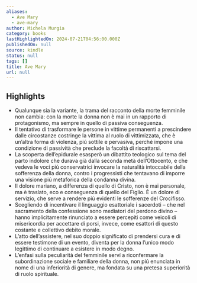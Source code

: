 ```yaml
---
aliases:
  - Ave Mary
  - ave-mary
author: Michela Murgia
category: books
lastHighlightedOn: 2024-07-21T04:56:00.000Z
publishedOn: null
source: kindle
status: null
tags: []
title: Ave Mary
url: null
---
```

## Highlights

- Qualunque sia la variante, la trama del racconto della morte femminile non cambia: con la morte la donna non è mai in un rapporto di protagonismo, ma sempre in quello di passiva conseguenza.
- Il tentativo di trasformare le persone in vittime permanenti a prescindere dalle circostanze costringe la vittima al ruolo di vittimizzata, che è un’altra forma di violenza, piú sottile e pervasiva, perché impone una condizione di passività che preclude la facoltà di riscattarsi.
- La scoperta dell’epidurale esasperò un dibattito teologico sul tema del parto indolore che durava già dalla seconda metà dell’Ottocento, e che vedeva le voci piú conservatrici invocare la naturalità intoccabile della sofferenza della donna, contro i progressisti che tentavano di imporre una visione piú metaforica della condanna divina.
- Il dolore mariano, a differenza di quello di Cristo, non è mai personale, ma è traslato, eco e conseguenza di quello del Figlio. È un dolore di servizio, che serve a rendere piú evidenti le sofferenze del Crocifisso.
- Scegliendo di incentivare il linguaggio esattoriale i sacerdoti – che nel sacramento della confessione sono mediatori del perdono divino – hanno implicitamente rinunciato a essere percepiti come veicoli di misericordia per accettare di porsi, invece, come esattori di questo costante e collettivo debito morale.
- L’atto dell’assistere, nel suo doppio significato di prendersi cura e di essere testimone di un evento, diventa per la donna l’unico modo legittimo di continuare a esistere in modo degno.
- L’enfasi sulla peculiarità del femminile serví a riconfermare la subordinazione sociale e familiare della donna, non piú enunciata in nome di una inferiorità di genere, ma fondata su una pretesa superiorità di ruolo spirituale.
